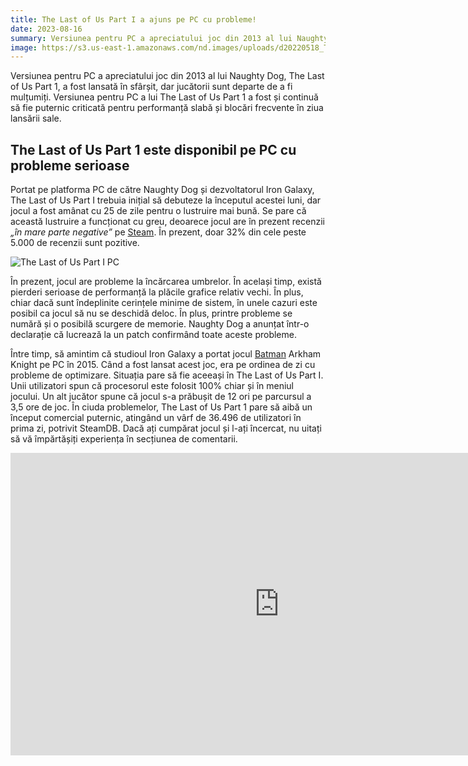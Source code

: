 ```yaml
---
title: The Last of Us Part I a ajuns pe PC cu probleme!
date: 2023-08-16
summary: Versiunea pentru PC a apreciatului joc din 2013 al lui Naughty Dog, The Last of Us Part 1, a fost lansată în sfârșit, dar jucătorii sunt departe de a fi mulțumiți.
image: https://s3.us-east-1.amazonaws.com/nd.images/uploads/d20220518_TLOUX_SocialAssets_T1X_-Annouce_16x9.jpg 
---
```



Versiunea pentru PC a apreciatului joc din 2013 al lui Naughty Dog, The Last of Us Part 1, a fost lansată în sfârșit, dar jucătorii sunt departe de a fi mulțumiți. Versiunea pentru PC a lui The Last of Us Part 1 a fost și continuă să fie puternic criticată pentru performanță slabă și blocări frecvente în ziua lansării sale.

## The Last of Us Part 1 este disponibil pe PC cu probleme serioase

Portat pe platforma PC de către Naughty Dog și dezvoltatorul Iron Galaxy, The Last of Us Part I trebuia inițial să debuteze la începutul acestei luni, dar jocul a fost amânat cu 25 de zile pentru o lustruire mai bună. Se pare că această lustruire a funcționat cu greu, deoarece jocul are în prezent recenzii _„în mare parte negative”_ pe [Steam](https://store.steampowered.com/app/1888930/The_Last_of_Us_Part_I/). În prezent, doar 32% din cele peste 5.000 de recenzii sunt pozitive.

![The Last of Us Part I PC](https://geeki.ro/wp-content/uploads/2023/03/The-Last-of-Us-Part-I.webp)

În prezent, jocul are probleme la încărcarea umbrelor. În același timp, există pierderi serioase de performanță la plăcile grafice relativ vechi. În plus, chiar dacă sunt îndeplinite cerințele minime de sistem, în unele cazuri este posibil ca jocul să nu se deschidă deloc. În plus, printre probleme se numără și o posibilă scurgere de memorie. Naughty Dog a anunțat într-o declarație că lucrează la un patch confirmând toate aceste probleme.

Între timp, să amintim că studioul Iron Galaxy a portat jocul [Batman](https://geeki.ro/tag/batman/ "Batman") Arkham Knight pe PC în 2015. Când a fost lansat acest joc, era pe ordinea de zi cu probleme de optimizare. Situația pare să fie aceeași în The Last of Us Part I. Unii utilizatori spun că procesorul este folosit 100% chiar și în meniul jocului. Un alt jucător spune că jocul s-a prăbușit de 12 ori pe parcursul a 3,5 ore de joc. În ciuda problemelor, The Last of Us Part 1 pare să aibă un început comercial puternic, atingând un vârf de 36.496 de utilizatori în prima zi, potrivit SteamDB. Dacă ați cumpărat jocul și l-ați încercat, nu uitați să vă împărtășiți experiența în secțiunea de comentarii.

<iframe loading="lazy" width="860" height="484" src="https://www.youtube.com/embed/CxVyuE2Nn_w" title="The Last of Us Part I - Launch Trailer | PC Games" frameborder="0" allow="accelerometer; autoplay; clipboard-write; encrypted-media; gyroscope; picture-in-picture; web-share" allowfullscreen="true"></iframe>

